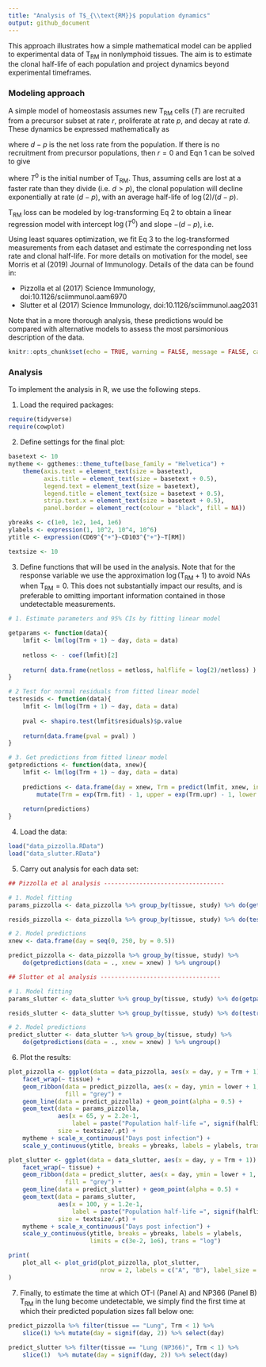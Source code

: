 ```yaml
---
title: "Analysis of T$_{\\text{RM}}$ population dynamics"
output: github_document
---
```


<!--<script type="text/x-mathjax-config">
MathJax.Hub.Config({
  TeX: { equationNumbers: { autoNumber: "AMS" } }
});
</script>-->

This approach illustrates how a simple mathematical model can be applied to experimental data of T$_{\text{RM}}$ in nonlymphoid tissues. The aim is to estimate the clonal half-life of each population and project dynamics beyond experimental timeframes. 

### Modeling approach

A simple model of homeostasis assumes new T$_{\text{RM}}$ cells ($T$) are recruited from a precursor subset at rate $r$, proliferate at rate $p$, and decay at rate $d$. These dynamics be expressed mathematically as

\begin{align}
\frac{dT}{dt} &= r + p T - d T\nonumber \\
& = r - (d - p)T, 
\end{align}
where $d-p$ is the net loss rate from the population. If there is no recruitment from precursor populations, then $r=0$ and Eqn 1 can be solved to give

\begin{align}
T = T^0 \exp^{- (d-p)t},
\end{align}
where $T^0$ is the initial number of T$_{\text{RM}}$. Thus, assuming cells are lost at a faster rate than they divide (i.e. $d > p$), the clonal population will decline exponentially at rate $(d-p)$, with an average half-life of $\log(2)/(d-p)$. 

T$_{\text{RM}}$ loss can be modeled by log-transforming Eq 2 to obtain a linear regression model with intercept $\log(T^0)$ and slope $-(d-p)$, i.e.

\begin{align}
\log(T) = \log(T^0) - (d-p)t.
\end{align}

Using least squares optimization, we fit Eq 3 to the log-transformed measurements from each dataset and estimate the corresponding net loss rate and clonal half-life.
For more details on motivation for the model, see Morris et al (2019) Journal of Immunology. Details of the data can be found in:

- Pizzolla et al (2017) Science Immunology, doi:10.1126/sciimmunol.aam6970
- Slutter et al (2017) Science Immunology, doi:10.1126/sciimmunol.aag2031

Note that in a more thorough analysis, these predictions would be compared with alternative models to assess the most parsimonious description of the data.

```r
knitr::opts_chunk$set(echo = TRUE, warning = FALSE, message = FALSE, cache = FALSE)

```

### Analysis

To implement the analysis in R, we use the following steps.

1. Load the required packages:

```r
require(tidyverse)
require(cowplot)
```

2. Define settings for the final plot:

```r
basetext <- 10
mytheme <- ggthemes::theme_tufte(base_family = "Helvetica") + 
    theme(axis.text = element_text(size = basetext), 
          axis.title = element_text(size = basetext + 0.5),
          legend.text = element_text(size = basetext),
          legend.title = element_text(size = basetext + 0.5),
          strip.text.x = element_text(size = basetext + 0.5), 
          panel.border = element_rect(colour = "black", fill = NA))

ybreaks <- c(1e0, 1e2, 1e4, 1e6)
ylabels <- expression(1, 10^2, 10^4, 10^6)
ytitle <- expression(CD69^{"+"}~CD103^{"+"}~T[RM])

textsize <- 10

```

3. Define functions that will be used in the analysis. Note that for the response variable we use the approximation $\log$(T$_{\text{RM}} + 1$) to avoid NAs when T$_{\text{RM}} = 0$. This does not substantially impact our results, and is preferable to omitting important information contained in those undetectable measurements.

```r
# 1. Estimate parameters and 95% CIs by fitting linear model

getparams <- function(data){
    lmfit <- lm(log(Trm + 1) ~ day, data = data)
    
    netloss <- - coef(lmfit)[2]
    
    return( data.frame(netloss = netloss, halflife = log(2)/netloss) )
}

# 2 Test for normal residuals from fitted linear model
testresids <- function(data){
    lmfit <- lm(log(Trm + 1) ~ day, data = data)
    
    pval <- shapiro.test(lmfit$residuals)$p.value
    
    return(data.frame(pval = pval) )
}

# 3. Get predictions from fitted linear model
getpredictions <- function(data, xnew){
    lmfit <- lm(log(Trm + 1) ~ day, data = data)
    
    predictions <- data.frame(day = xnew, Trm = predict(lmfit, xnew, interval = "confidence")) %>% 
        mutate(Trm = exp(Trm.fit) - 1, upper = exp(Trm.upr) - 1, lower = exp(Trm.lwr) - 1)
    
    return(predictions)
}
```

4. Load the data:

```r
load("data_pizzolla.RData")
load("data_slutter.RData")
```

5. Carry out analysis for each data set:

```r
## Pizzolla et al analysis ----------------------------------

# 1. Model fitting
params_pizzolla <- data_pizzolla %>% group_by(tissue, study) %>% do(getparams(data = .) )

resids_pizzolla <- data_pizzolla %>% group_by(tissue, study) %>% do(testresids(data = .) )

# 2. Model predictions
xnew <- data.frame(day = seq(0, 250, by = 0.5))

predict_pizzolla <- data_pizzolla %>% group_by(tissue, study) %>% 
    do(getpredictions(data = ., xnew = xnew) ) %>% ungroup()
```

```r
## Slutter et al analysis ----------------------------------

# 1. Model fitting
params_slutter <- data_slutter %>% group_by(tissue, study) %>% do(getparams(data = .) )

resids_slutter <- data_slutter %>% group_by(tissue, study) %>% do(testresids(data = .) )

# 2. Model predictions
predict_slutter <- data_slutter %>% group_by(tissue, study) %>% 
    do(getpredictions(data = ., xnew = xnew) ) %>% ungroup()
```

6. Plot the results:

```r

plot_pizzolla <- ggplot(data = data_pizzolla, aes(x = day, y = Trm + 1)) + 
    facet_wrap(~ tissue) +
    geom_ribbon(data = predict_pizzolla, aes(x = day, ymin = lower + 1, ymax = upper + 1), 
                fill = "grey") +
    geom_line(data = predict_pizzolla) + geom_point(alpha = 0.5) +
    geom_text(data = params_pizzolla, 
              aes(x = 65, y = 2.2e-1, 
                  label = paste("Population half-life =", signif(halflife, 2), "days")), 
              size = textsize/.pt) + 
    mytheme + scale_x_continuous("Days post infection") + 
    scale_y_continuous(ytitle, breaks = ybreaks, labels = ylabels, trans = "log")

plot_slutter <- ggplot(data = data_slutter, aes(x = day, y = Trm + 1)) + 
    facet_wrap(~ tissue) + 
    geom_ribbon(data = predict_slutter, aes(x = day, ymin = lower + 1, ymax = upper + 1), 
                fill = "grey") +
    geom_line(data = predict_slutter) + geom_point(alpha = 0.5) + 
    geom_text(data = params_slutter, 
              aes(x = 100, y = 1.2e-1, 
                  label = paste("Population half-life =", signif(halflife, 2), "days")), 
              size = textsize/.pt) + 
    mytheme + scale_x_continuous("Days post infection") +
    scale_y_continuous(ytitle, breaks = ybreaks, labels = ylabels, 
                       limits = c(3e-2, 1e6), trans = "log")

print(
    plot_all <- plot_grid(plot_pizzolla, plot_slutter, 
                          nrow = 2, labels = c("A", "B"), label_size = 12)
)
```

7. Finally, to estimate the time at which OT-I (Panel A) and NP366 (Panel B) T$_{\text{RM}}$ in the lung become undetectable, we simply find the first time at which their predicted population sizes fall below one:

```r
predict_pizzolla %>% filter(tissue == "Lung", Trm < 1) %>% 
    slice(1) %>% mutate(day = signif(day, 2)) %>% select(day)

predict_slutter %>% filter(tissue == "Lung (NP366)", Trm < 1) %>% 
    slice(1)  %>% mutate(day = signif(day, 2)) %>% select(day)

```
